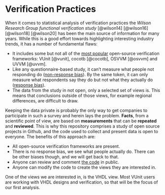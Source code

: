 # Verification Practices

When it comes to statistical analysis of verification practices the *Wilson Research Group functional verification study* [@wilson14] [@wilson16] [@wilson18] [@wilson20] has been the main source of information for many years. While this is a good effort towards highlighting interesting industry trends, it has a number of fundamental flaws:

* It includes some but not all of the [most popular](https://star-history.t9t.io/#vunit/vunit&osvvm/osvvm&cocotb/cocotb&UVVM/UVVM) open-source verification frameworks: VUnit [@vunit], cocotb [@cocotb], OSVVM [@osvvm] and UVVM [@uvvm].
* Like any questionnaire-based study, it can't measure what people not responding do ([non-response bias](https://en.wikipedia.org/wiki/Participation_bias)). By the same token, it can only measure what respondents say they do but not what they actually do ([response bias](https://en.wikipedia.org/wiki/Response_bias)).
* The data from the study in not open, only a selected set of views is. This means that conclusions outside of those views, for example regional differences, are difficult to draw.

Keeping the data private is probably the only way to get companies to participate in such a survey and herein lays the problem. __Facts__, from a scientific point of view, are based on __measurements__ that can be __repeated__ and __reviewed__. This is why this repository comprises a study of open source projects in Github, and the code used to collect and present data is open to everyone. The benefits of this approach are:

* All open-source verification frameworks are present.
* There is no response bias, we see what people actually do. There can be other biases though, and we will get back to that.
* Anyone can review and comment [the code](https://(ref:repoTree)/py) in public.
* Anyone can modify the code to create the views they are interested in.

One of the views we are interested in, is the VHDL view. Most VUnit users are working with VHDL designs and verification, so that will be the focus of our first analysis.

